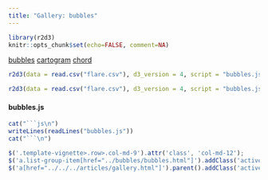 ```yaml
---
title: "Gallery: bubbles"
---
```


```r
library(r2d3)
knitr::opts_chunk$set(echo=FALSE, comment=NA)
```


<div class="row">

<div class="col-sm-3">
<div class="list-group">
  <a href="../bubbles/bubbles.html" class="list-group-item">bubbles</a>
  <a href="../cartogram/cartogram.html" class="list-group-item">cartogram</a>
  <a href="../chord/chord.html" class="list-group-item">chord</a>
</div>
</div>

<div class="col-sm-9">

```r
r2d3(data = read.csv("flare.csv"), d3_version = 4, script = "bubbles.js")
```

```r
r2d3(data = read.csv("flare.csv"), d3_version = 4, script = "bubbles.js", width="100%")
```


#### bubbles.js

```r
cat("```js\n")
writeLines(readLines("bubbles.js"))
cat("```\n")
```


</div>

</div>


```js
$('.template-vignette>.row>.col-md-9').attr('class', 'col-md-12');
$('a.list-group-item[href="../bubbles/bubbles.html"]').addClass('active')
$('a[href="../../../articles/gallery.html"]').parent().addClass('active');
```



